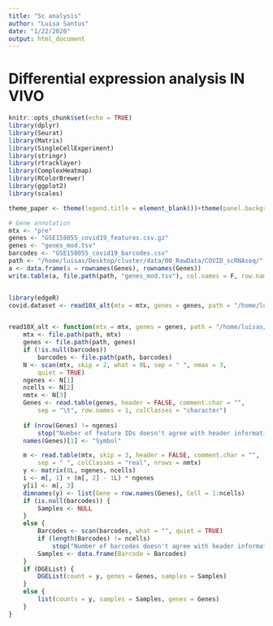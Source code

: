 ```yaml
---
title: "Sc analysis"
author: "Luisa Santus"
date: "1/22/2020"
output: html_document
---
```



# Differential expression analysis IN VIVO 

```r
knitr::opts_chunk$set(echo = TRUE)
library(dplyr)
library(Seurat)
library(Matrix)
library(SingleCellExperiment)
library(stringr)
library(rtracklayer)
library(ComplexHeatmap)
library(RColorBrewer)
library(ggplot2)
library(scales)

theme_paper <- theme(legend.title = element_blank())+theme(panel.background = element_rect(fill = "white", colour = "white"))+theme(panel.background = element_rect(fill = "white", colour = "grey50"))+theme(axis.text = element_text(size = 18), axis.title = element_text(size = 20), legend.text = element_text(size = 18))

# Gene annotation 
mtx <- "pre"
genes <- "GSE158055_covid19_features.csv.gz"
genes <- "genes_mod.tsv"
barcodes <- "GSE158055_covid19_barcodes.csv"
path <- "/home/luisas/Desktop/cluster/data/00_RawData/COVID_scRNAseq/"
a <- data.frame(a = rownames(Genes), rownames(Genes)) 
write.table(a, file.path(path, "genes_mod.tsv"), col.names = F, row.names = F ,sep = "\t")


library(edgeR)
covid.dataset <- read10X_alt(mtx = mtx, genes = genes, path = "/home/luisas/Desktop/cluster/data/00_RawData/COVID_scRNAseq/", DGEList = FALSE)


read10X_alt <- function(mtx = mtx, genes = genes, path = "/home/luisas/Desktop/cluster/data/00_RawData/COVID_scRNAseq/", DGEList = FALSE){
    mtx <- file.path(path, mtx)
    genes <- file.path(path, genes)
    if (!is.null(barcodes)) 
        barcodes <- file.path(path, barcodes)
    N <- scan(mtx, skip = 2, what = 0L, sep = " ", nmax = 3, 
        quiet = TRUE)
    ngenes <- N[1]
    ncells <- N[2]
    nmtx <- N[3]
    Genes <- read.table(genes, header = FALSE, comment.char = "", 
        sep = "\t", row.names = 1, colClasses = "character")
    
    if (nrow(Genes) != ngenes) 
        stop("Number of feature IDs doesn't agree with header information in mtx file")
    names(Genes)[1] <- "Symbol"

    m <- read.table(mtx, skip = 3, header = FALSE, comment.char = "", 
        sep = " ", colClasses = "real", nrows = nmtx)
    y <- matrix(0L, ngenes, ncells)
    i <- m[, 1] + (m[, 2] - 1L) * ngenes
    y[i] <- m[, 3]
    dimnames(y) <- list(Gene = row.names(Genes), Cell = 1:ncells)
    if (is.null(barcodes)) {
        Samples <- NULL
    }
    else {
        Barcodes <- scan(barcodes, what = "", quiet = TRUE)
        if (length(Barcodes) != ncells) 
            stop("Number of barcodes doesn't agree with header information in mtx file")
        Samples <- data.frame(Barcode = Barcodes)
    }
    if (DGEList) {
        DGEList(count = y, genes = Genes, samples = Samples)
    }
    else {
        list(counts = y, samples = Samples, genes = Genes)
    }
}

```






